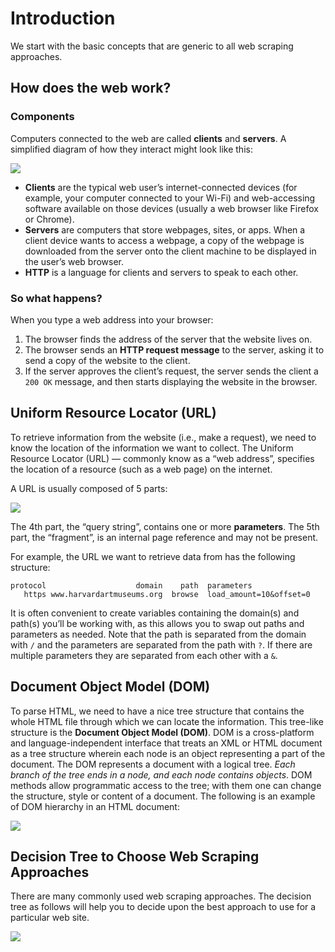 # Introduction
We start with the basic concepts that are generic to all web scraping approaches.

## How does the web work?

### Components

Computers connected to the web are called **clients** and **servers**. A simplified diagram of how they interact might look like this:

![](images/intro/client_server.png)

* **Clients** are the typical web user's internet-connected devices (for example, your computer connected to your Wi-Fi) and web-accessing software available on those devices (usually a web browser like Firefox or Chrome).
* **Servers** are computers that store webpages, sites, or apps. When a client device wants to access a webpage, a copy of the webpage is downloaded from the server onto the client machine to be displayed in the user's web browser.
* **HTTP** is a language for clients and servers to speak to each other.

### So what happens?

When you type a web address into your browser:

1. The browser finds the address of the server that the website lives on.
2. The browser sends an **HTTP request message** to the server, asking it to send a copy of the website to the client. 
3. If the server approves the client's request, the server sends the client a `200 OK` message, and then starts displaying the website in the browser.

## Uniform Resource Locator (URL)
To retrieve information from the website (i.e., make a request), we need to know the location of the information we want to collect. The Uniform Resource Locator (URL) --- commonly know as a "web address", specifies the location of a resource (such as a web page) on the internet.

A URL is usually composed of 5 parts:

![](images/intro/URL.png)

The 4th part, the "query string", contains one or more **parameters**. The 5th part, the "fragment", is an internal page reference and may not be present.

For example, the URL we want to retrieve data from has the following structure:

    protocol                    domain    path  parameters
       https www.harvardartmuseums.org  browse  load_amount=10&offset=0

It is often convenient to create variables containing the domain(s) and path(s) you'll be working with, as this allows you to swap out paths and parameters as needed. Note that the path is separated from the domain with `/` and the parameters are separated from the path with `?`. If there are multiple parameters they are separated from each other with a `&`.

## Document Object Model (DOM)

To parse HTML, we need to have a nice tree structure that contains the whole HTML file through which we can locate the information. This tree-like structure is the **Document Object Model (DOM)**. DOM is a cross-platform and language-independent interface that treats an XML or HTML document as a tree structure wherein each node is an object representing a part of the document. The DOM represents a document with a logical tree. *Each branch of the tree ends in a node, and each node contains objects*. DOM methods allow programmatic access to the tree; with them one can change the structure, style or content of a document. The following is an example of DOM hierarchy in an HTML document:

![](images/intro/DOM.png)

## Decision Tree to Choose Web Scraping Approaches
There are many commonly used web scraping approaches. The decision tree as follows will help you to decide upon the best approach to use for a particular web site.

![](images/intro/decision_tree.png)